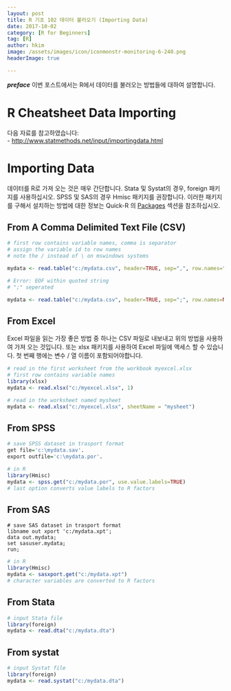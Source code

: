 ```yaml
---
layout: post  
title: R 기초 102 데이터 불러오기 (Importing Data)  
date: 2017-10-02  
category: [R for Beginners]  
tag: [R]  
author: hkim  
image: /assets/images/icon/iconmonstr-monitoring-6-240.png
headerImage: true

---
```


***preface*** 이번 포스트에서는 R에서 데이터를 불러오는 방법들에 대하여 설명합니다.

# R Cheatsheet Data Importing

다음 자료를 참고하였습니다:  
- [http://www.statmethods.net/input/importingdata.html](http://www.statmethods.net/input/importingdata.html)

# Importing Data

데이터를 R로 가져 오는 것은 매우 간단합니다. Stata 및 Systat의 경우, foreign 패키지를 사용하십시오. SPSS 및 SAS의 경우 Hmisc 패키지를 권장합니다. 이러한 패키지를 구해서 설치하는 방법에 대한 정보는 Quick-R 의 [Packages](http://www.statmethods.net/interface/packages.html) 섹션을 참조하십시오.

## From A Comma Delimited Text File (CSV)

```r
# first row contains variable names, comma is separator
# assign the variable id to row names
# note the / instead of \ on mswindows systems

mydata <- read.table("c:/mydata.csv", header=TRUE, sep=",", row.names="id")

# Error: EOF within quoted string
# ";" seperated

mydata <- read.table("c:/mydata.csv", header=TRUE, sep=";", row.names=NULL, quote="", stringsAsFactors=FALSE, nrows=1000)
```

## From Excel

Excel 파일을 읽는 가장 좋은 방법 중 하나는 CSV 파일로 내보내고 위의 방법을 사용하여 가져 오는 것입니다. 또는 xlsx 패키지를 사용하여 Excel 파일에 액세스 할 수 있습니다. 첫 번째 행에는 변수 / 열 이름이 포함되어야합니다.

```r
# read in the first worksheet from the workbook myexcel.xlsx
# first row contains variable names
library(xlsx)
mydata <- read.xlsx("c:/myexcel.xlsx", 1)

# read in the worksheet named mysheet
mydata <- read.xlsx("c:/myexcel.xlsx", sheetName = "mysheet")
```


## From SPSS

```r
# save SPSS dataset in trasport format
get file='c:\mydata.sav'.
export outfile='c:\mydata.por'.

# in R
library(Hmisc)
mydata <- spss.get("c:/mydata.por", use.value.labels=TRUE)
# last option converts value labels to R factors
```

## From SAS

```SAS
# save SAS dataset in trasport format
libname out xport 'c:/mydata.xpt';
data out.mydata;
set sasuser.mydata;
run;
```

```r
# in R
library(Hmisc)
mydata <- sasxport.get("c:/mydata.xpt")
# character variables are converted to R factors
```

## From Stata

```r
# input Stata file
library(foreign)
mydata <- read.dta("c:/mydata.dta")
```

## From systat

```r
# input Systat file
library(foreign)
mydata <- read.systat("c:/mydata.dta")
```
